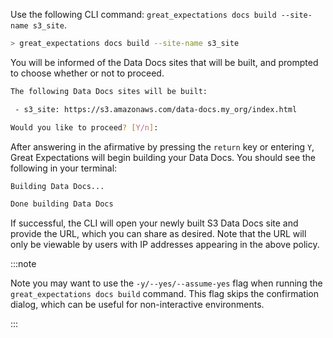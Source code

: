 <!--

---Import---
<TestThatYourConfigurationIsCorrectByBuildingTheSite />

---Header---
### 5. Test that your configuration is correct by building the site
-->

Use the following CLI command: ``great_expectations docs build --site-name s3_site``.

```bash title="Terminal command"
> great_expectations docs build --site-name s3_site
```

You will be informed of the Data Docs sites that will be built, and prompted to choose whether or not to proceed.

```bash title="Terminal output"
The following Data Docs sites will be built:

 - s3_site: https://s3.amazonaws.com/data-docs.my_org/index.html

Would you like to proceed? [Y/n]:
```

After answering in the afirmative by pressing the `return` key or entering `Y`, Great Expectations will begin building your Data Docs.  You should see the following in your terminal:

```bash title="Terminal output"
Building Data Docs...

Done building Data Docs
```

If successful, the CLI will open your newly built S3 Data Docs site and provide the URL, which you can share as desired. Note that the URL will only be viewable by users with IP addresses appearing in the above policy.

:::note

Note you may want to use the `-y/--yes/--assume-yes` flag when running the `great_expectations docs build` command.  This flag skips the confirmation dialog, which can be useful for non-interactive environments.

:::